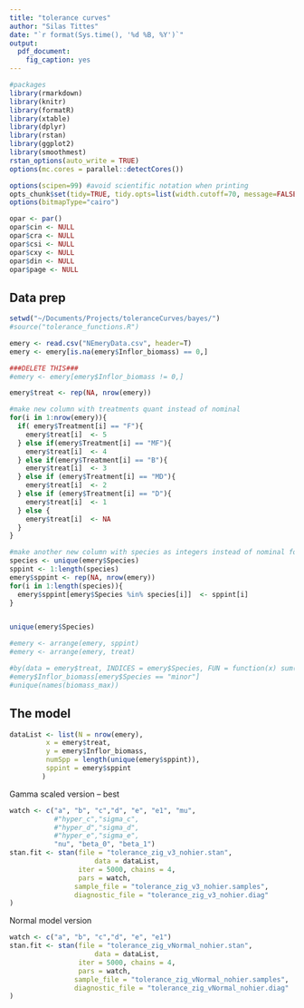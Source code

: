 ```yaml
---
title: "tolerance curves"
author: "Silas Tittes"
date: "`r format(Sys.time(), '%d %B, %Y')`"
output:
  pdf_document:
    fig_caption: yes
---
```




```r

#packages
library(rmarkdown)
library(knitr)
library(formatR)
library(xtable)
library(dplyr)
library(rstan)
library(ggplot2)
library(smoothmest)
rstan_options(auto_write = TRUE)
options(mc.cores = parallel::detectCores())

options(scipen=99) #avoid scientific notation when printing
opts_chunk$set(tidy=TRUE, tidy.opts=list(width.cutoff=70, message=FALSE, results='hide'))
options(bitmapType="cairo")

opar <- par()
opar$cin <- NULL
opar$cra <- NULL
opar$csi <- NULL
opar$cxy <- NULL
opar$din <- NULL
opar$page <- NULL
```


## Data prep
```r
setwd("~/Documents/Projects/toleranceCurves/bayes/")
#source("tolerance_functions.R")

emery <- read.csv("NEmeryData.csv", header=T)
emery <- emery[is.na(emery$Inflor_biomass) == 0,]

###DELETE THIS###
#emery <- emery[emery$Inflor_biomass != 0,]

emery$treat <- rep(NA, nrow(emery))

#make new column with treatments quant instead of nominal
for(i in 1:nrow(emery)){
  if( emery$Treatment[i] == "F"){
    emery$treat[i]  <- 5
  } else if(emery$Treatment[i] == "MF"){
    emery$treat[i]  <- 4
  } else if(emery$Treatment[i] == "B"){
    emery$treat[i]  <- 3
  } else if (emery$Treatment[i] == "MD"){
    emery$treat[i]  <- 2
  } else if (emery$Treatment[i] == "D"){
    emery$treat[i]  <- 1
  } else {
    emery$treat[i]  <- NA
  }
}

#make another new column with species as integers instead of nominal for stan
species <- unique(emery$Species)
sppint <- 1:length(species)
emery$sppint <- rep(NA, nrow(emery))
for(i in 1:length(species)){
  emery$sppint[emery$Species %in% species[i]]  <- sppint[i]
}


unique(emery$Species)

#emery <- arrange(emery, sppint)
#emery <- arrange(emery, treat)

#by(data = emery$treat, INDICES = emery$Species, FUN = function(x) sum(x == min(x)))
#emery$Inflor_biomass[emery$Species == "minor"]
#unique(names(biomass_max))
```


## The model
```r
dataList <- list(N = nrow(emery), 
		 x = emery$treat, 
		 y = emery$Inflor_biomass,
		 numSpp = length(unique(emery$sppint)),
		 sppint = emery$sppint
		)
```


Gamma scaled version -- best
```r
watch <- c("a", "b", "c","d", "e", "e1", "mu",
           #"hyper_c","sigma_c",
           #"hyper_d","sigma_d",
           #"hyper_e","sigma_e",
           "nu", "beta_0", "beta_1")
stan.fit <- stan(file = "tolerance_zig_v3_nohier.stan",
                     data = dataList,
                 iter = 5000, chains = 4,
                 pars = watch,
                sample_file = "tolerance_zig_v3_nohier.samples",
                diagnostic_file = "tolerance_zig_v3_nohier.diag"
)
```


Normal model version
```r
watch <- c("a", "b", "c","d", "e", "e1")
stan.fit <- stan(file = "tolerance_zig_vNormal_nohier.stan",
                     data = dataList,
                 iter = 5000, chains = 4,
                 pars = watch,
                sample_file = "tolerance_zig_vNormal_nohier.samples",
                diagnostic_file = "tolerance_zig_vNormal_nohier.diag"
)
```
